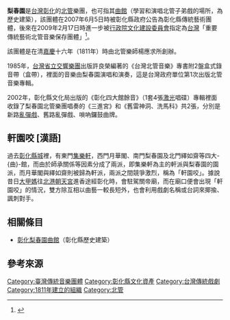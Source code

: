 {{Infobox organization
|name = 梨春園
|image = File:梨春園.jpg
|formation = 1811年
|founder = 楊應求
|type = 北管樂團
|location = {{TWN}}[[彰化縣|彰化縣]][[彰化市|彰化市]]民權里<br/>華山路138巷51號
|website = {{facebook|LICY1811}}
}}

'''梨春園'''是[[台灣|台灣]][[彰化市|彰化]]的[[北管|北管]]樂團，也可指其[[彰化梨春園曲館|曲館]]（學習和演唱北管子弟戲的場所，為歷史建築），該團體在2007年6月5日時被彰化縣政府公告為彰化縣傳統藝術團體，後來在2009年2月17日時進一步被[[行政院|行政院]][[文化建設委員會|文化建設委員會]]指定為[[台灣|台灣]]「重要傳統藝術北管音樂保存團體」{{r|文}}<ref>{{cite web |url=http://web.hach.gov.tw/ach/frontsite/cms/historyNewsDetailViewAction.do?method=doViewHistoryNewsDetail&contentId=3629&isAddHitRate=true&relationPk=3629&tableName=content&iscancel=true&menuId=103 |language=zh-tw |title=彰化縣「梨春園北管樂團」獲文建會指定為「重要傳統藝術保存團體」巡街暨頒匾表揚活動 |publisher=文建會區域型文化資產網 }}{{dead link|date=2018年3月 |bot=InternetArchiveBot |fix-attempted=yes }}</ref>。 

該團體是在清[[嘉慶|嘉慶]]十六年（1811年）時由北管樂師楊應求所創辦。

1985年，[[台灣省立交響樂團|台灣省立交響樂團]]出版許良榮編著的《台灣北管音樂》專書附2盤盒式錄音帶（盒帶），裡面的音樂由梨春園演唱和演奏，這是台灣政府單位第1次出版北管音樂專輯。

2002年，彰化縣文化局出版的《彰化四大館餘音》（1套4張[[激光|激光]]唱碟）專輯裡面收錄了梨春園北管樂團唱奏的《三進宮》和《舊雷神洞、洗馬科》共2張，分別是新路[[亂彈戲|亂彈戲]]、舊路亂彈戲、嗩吶鑼鼓曲牌。

== 軒園咬 [漢語]==
過去[[彰化縣城|彰化縣城]]裡，有東門[[集樂軒|集樂軒]]，西門月華閣、南門梨春園及北門繹如齋等四大-{曲}-館，而由於師承關係等因素分成了兩派，即集樂軒為主的軒派與梨春園的園派，而月華閣與繹如齋則被歸為軒派，兩派之間競爭激烈，稱為「軒園咬」{{r|林}}。據說昔日[[大甲鎮瀾宮|大甲媽]]往[[北港朝天宮|北港朝天宮]]進香途經彰化時，會駐駕關帝廟，而在廟口便會出現「軒園咬」的情況，雙方除互相以曲藝一較長短外，也會利用戲劇名稱或台詞來揶揄、諷刺對手{{r|林}}。

== 相關條目 ==
*[[彰化梨春園曲館|彰化梨春園曲館]]（彰化縣歷史建築）

== 參考來源 ==
{{reflist|refs=
<ref name="文">{{cite web |url=http://www.hach.gov.tw/hach/frontsite/cultureassets/caseBasicInfoAction.do?method=doViewCaseBasicInfo&caseId=AE09606000006&version=1&assetsClassifyId=4.1&menuId=310&siteId=101 |language=zh-tw |title=彰化市梨春園北管曲藝 |publisher=行政院文化建設委員會文化資產總管理處籌備處 |accessdate=2011-10-10 }}{{dead link|date=2018年3月 |bot=InternetArchiveBot |fix-attempted=yes }}</ref>
<ref name="林">{{cite book|author=林文龍 |title=《台灣中部的人文》 |publisher=常民文化 |location=臺北市 |isbn=957-8491-16-6 |pages=208、209頁 |date=1998年1月}}</ref>
}}

{{彰化縣文化資產}}
[[Category:臺灣傳統音樂團體|Category:臺灣傳統音樂團體]]
[[Category:彰化縣文化資產|Category:彰化縣文化資產]]
[[Category:台灣傳統戲劇|Category:台灣傳統戲劇]]
[[Category:1811年建立的組織|Category:1811年建立的組織]]
[[Category:北管|Category:北管]]
